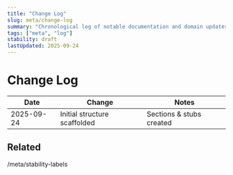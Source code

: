 ```yaml
---
title: "Change Log"
slug: meta/change-log
summary: "Chronological log of notable documentation and domain updates."
tags: ["meta", "log"]
stability: draft
lastUpdated: 2025-09-24
---
```


# Change Log

| Date       | Change                       | Notes                    |
| ---------- | ---------------------------- | ------------------------ |
| 2025-09-24 | Initial structure scaffolded | Sections & stubs created |

## Related

/meta/stability-labels
